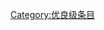{{catmore1|[[Wikipedia:两栖动物和爬行动物专题|Wikipedia:两栖动物和爬行动物专题]]}}
{{Articles by Quality|topic=两栖动物和爬行动物|project=两栖动物和爬行动物|format=TOC}}
{{emptycat}}

[[Category:优良级条目|Category:优良级条目]]